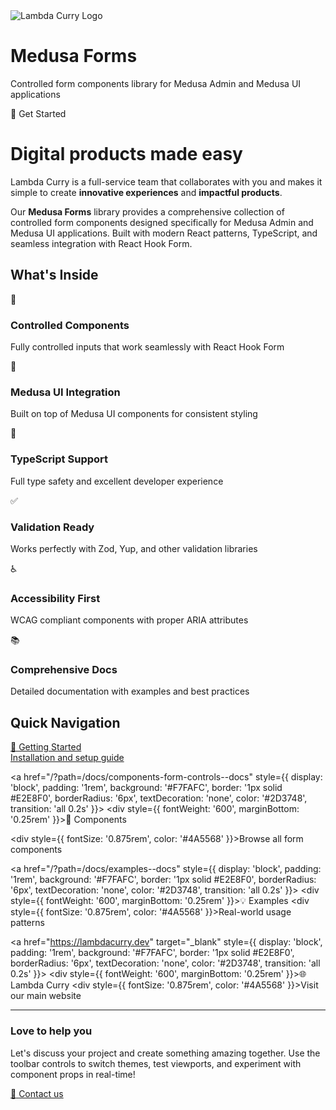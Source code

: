
<Meta title="Introduction/Welcome" />

<div style={{
  display: 'flex',
  flexDirection: 'column',
  alignItems: 'center',
  padding: '3rem 2rem',
  textAlign: 'center',
  background: '#FFFFFF',
  borderBottom: '1px solid #E2E8F0',
  marginBottom: '3rem'
}}>
  <img 
    src={lambdaCurryLogo} 
    alt="Lambda Curry Logo" 
    style={{ 
      width: '64px', 
      height: '64px', 
      marginBottom: '1.5rem',
      borderRadius: '8px'
    }} 
  />
  <h1 style={{ 
    fontSize: '2.25rem', 
    fontWeight: '600', 
    margin: '0 0 0.5rem 0',
    color: '#1A202C',
    fontFamily: 'Inter, sans-serif'
  }}>
    Medusa Forms
  </h1>
  <p style={{ 
    fontSize: '1.125rem', 
    margin: '0 0 2rem 0',
    color: '#4A5568',
    maxWidth: '600px',
    lineHeight: '1.6'
  }}>
    Controlled form components library for Medusa Admin and Medusa UI applications
  </p>
  <div style={{
    display: 'inline-flex',
    alignItems: 'center',
    gap: '0.5rem',
    padding: '0.75rem 1.5rem',
    background: '#FF6B35',
    color: 'white',
    borderRadius: '6px',
    textDecoration: 'none',
    fontWeight: '500',
    fontSize: '0.875rem'
  }}>
    <span>🚀</span>
    <span>Get Started</span>
  </div>
</div>

# Digital products made easy

Lambda Curry is a full-service team that collaborates with you and makes it simple to create **innovative experiences** and **impactful products**.

Our **Medusa Forms** library provides a comprehensive collection of controlled form components designed specifically for Medusa Admin and Medusa UI applications. Built with modern React patterns, TypeScript, and seamless integration with React Hook Form.

## What's Inside

<div style={{
  display: 'grid',
  gridTemplateColumns: 'repeat(auto-fit, minmax(280px, 1fr))',
  gap: '1.5rem',
  margin: '2rem 0'
}}>
  <div style={{
    padding: '1.5rem',
    background: '#FFFFFF',
    border: '1px solid #E2E8F0',
    borderRadius: '8px'
  }}>
    <div style={{ fontSize: '1.5rem', marginBottom: '0.75rem' }}>🎯</div>
    <h3 style={{ margin: '0 0 0.5rem 0', fontSize: '1.125rem', fontWeight: '600', color: '#1A202C' }}>
      Controlled Components
    </h3>
    <p style={{ margin: '0', color: '#4A5568', fontSize: '0.875rem', lineHeight: '1.5' }}>
      Fully controlled inputs that work seamlessly with React Hook Form
    </p>
  </div>
  
  <div style={{
    padding: '1.5rem',
    background: '#FFFFFF',
    border: '1px solid #E2E8F0',
    borderRadius: '8px'
  }}>
    <div style={{ fontSize: '1.5rem', marginBottom: '0.75rem' }}>🎨</div>
    <h3 style={{ margin: '0 0 0.5rem 0', fontSize: '1.125rem', fontWeight: '600', color: '#1A202C' }}>
      Medusa UI Integration
    </h3>
    <p style={{ margin: '0', color: '#4A5568', fontSize: '0.875rem', lineHeight: '1.5' }}>
      Built on top of Medusa UI components for consistent styling
    </p>
  </div>
  
  <div style={{
    padding: '1.5rem',
    background: '#FFFFFF',
    border: '1px solid #E2E8F0',
    borderRadius: '8px'
  }}>
    <div style={{ fontSize: '1.5rem', marginBottom: '0.75rem' }}>🔧</div>
    <h3 style={{ margin: '0 0 0.5rem 0', fontSize: '1.125rem', fontWeight: '600', color: '#1A202C' }}>
      TypeScript Support
    </h3>
    <p style={{ margin: '0', color: '#4A5568', fontSize: '0.875rem', lineHeight: '1.5' }}>
      Full type safety and excellent developer experience
    </p>
  </div>
  
  <div style={{
    padding: '1.5rem',
    background: '#FFFFFF',
    border: '1px solid #E2E8F0',
    borderRadius: '8px'
  }}>
    <div style={{ fontSize: '1.5rem', marginBottom: '0.75rem' }}>✅</div>
    <h3 style={{ margin: '0 0 0.5rem 0', fontSize: '1.125rem', fontWeight: '600', color: '#1A202C' }}>
      Validation Ready
    </h3>
    <p style={{ margin: '0', color: '#4A5568', fontSize: '0.875rem', lineHeight: '1.5' }}>
      Works perfectly with Zod, Yup, and other validation libraries
    </p>
  </div>
  
  <div style={{
    padding: '1.5rem',
    background: '#FFFFFF',
    border: '1px solid #E2E8F0',
    borderRadius: '8px'
  }}>
    <div style={{ fontSize: '1.5rem', marginBottom: '0.75rem' }}>♿</div>
    <h3 style={{ margin: '0 0 0.5rem 0', fontSize: '1.125rem', fontWeight: '600', color: '#1A202C' }}>
      Accessibility First
    </h3>
    <p style={{ margin: '0', color: '#4A5568', fontSize: '0.875rem', lineHeight: '1.5' }}>
      WCAG compliant components with proper ARIA attributes
    </p>
  </div>
  
  <div style={{
    padding: '1.5rem',
    background: '#FFFFFF',
    border: '1px solid #E2E8F0',
    borderRadius: '8px'
  }}>
    <div style={{ fontSize: '1.5rem', marginBottom: '0.75rem' }}>📚</div>
    <h3 style={{ margin: '0 0 0.5rem 0', fontSize: '1.125rem', fontWeight: '600', color: '#1A202C' }}>
      Comprehensive Docs
    </h3>
    <p style={{ margin: '0', color: '#4A5568', fontSize: '0.875rem', lineHeight: '1.5' }}>
      Detailed documentation with examples and best practices
    </p>
  </div>
</div>

## Quick Navigation

<div style={{
  display: 'grid',
  gridTemplateColumns: 'repeat(auto-fit, minmax(200px, 1fr))',
  gap: '1rem',
  margin: '2rem 0'
}}>
  <a href="/?path=/docs/introduction-getting-started--docs" style={{
    display: 'block',
    padding: '1rem',
    background: '#F7FAFC',
    border: '1px solid #E2E8F0',
    borderRadius: '6px',
    textDecoration: 'none',
    color: '#2D3748',
    transition: 'all 0.2s'
  }}>
    <div style={{ fontWeight: '600', marginBottom: '0.25rem' }}>📖 Getting Started</div>
    <div style={{ fontSize: '0.875rem', color: '#4A5568' }}>Installation and setup guide</div>
  </a>
  
  <a href="/?path=/docs/components-form-controls--docs" style={{
    display: 'block',
    padding: '1rem',
    background: '#F7FAFC',
    border: '1px solid #E2E8F0',
    borderRadius: '6px',
    textDecoration: 'none',
    color: '#2D3748',
    transition: 'all 0.2s'
  }}>
    <div style={{ fontWeight: '600', marginBottom: '0.25rem' }}>🧩 Components</div>
    <div style={{ fontSize: '0.875rem', color: '#4A5568' }}>Browse all form components</div>
  </a>
  
  <a href="/?path=/docs/examples--docs" style={{
    display: 'block',
    padding: '1rem',
    background: '#F7FAFC',
    border: '1px solid #E2E8F0',
    borderRadius: '6px',
    textDecoration: 'none',
    color: '#2D3748',
    transition: 'all 0.2s'
  }}>
    <div style={{ fontWeight: '600', marginBottom: '0.25rem' }}>💡 Examples</div>
    <div style={{ fontSize: '0.875rem', color: '#4A5568' }}>Real-world usage patterns</div>
  </a>
  
  <a href="https://lambdacurry.dev" target="_blank" style={{
    display: 'block',
    padding: '1rem',
    background: '#F7FAFC',
    border: '1px solid #E2E8F0',
    borderRadius: '6px',
    textDecoration: 'none',
    color: '#2D3748',
    transition: 'all 0.2s'
  }}>
    <div style={{ fontWeight: '600', marginBottom: '0.25rem' }}>🌐 Lambda Curry</div>
    <div style={{ fontSize: '0.875rem', color: '#4A5568' }}>Visit our main website</div>
  </a>
</div>

---

<div style={{
  background: '#F7FAFC',
  padding: '2rem',
  borderRadius: '8px',
  border: '1px solid #E2E8F0',
  marginTop: '3rem',
  textAlign: 'center'
}}>
  <h3 style={{ 
    color: '#FF6B35', 
    margin: '0 0 1rem 0',
    fontSize: '1.25rem',
    fontWeight: '600'
  }}>
    Love to help you
  </h3>
  <p style={{ 
    margin: '0 0 1.5rem 0',
    color: '#4A5568',
    lineHeight: '1.6',
    maxWidth: '500px',
    marginLeft: 'auto',
    marginRight: 'auto'
  }}>
    Let's discuss your project and create something amazing together. 
    Use the toolbar controls to switch themes, test viewports, and experiment with component props in real-time!
  </p>
  <a 
    href="https://lambdacurry.dev/#contact-us" 
    target="_blank"
    style={{
      display: 'inline-flex',
      alignItems: 'center',
      gap: '0.5rem',
      padding: '0.75rem 1.5rem',
      background: '#FF6B35',
      color: 'white',
      borderRadius: '6px',
      textDecoration: 'none',
      fontWeight: '500',
      fontSize: '0.875rem',
      transition: 'background-color 0.2s'
    }}
  >
    <span>💬</span>
    <span>Contact us</span>
  </a>
</div>

